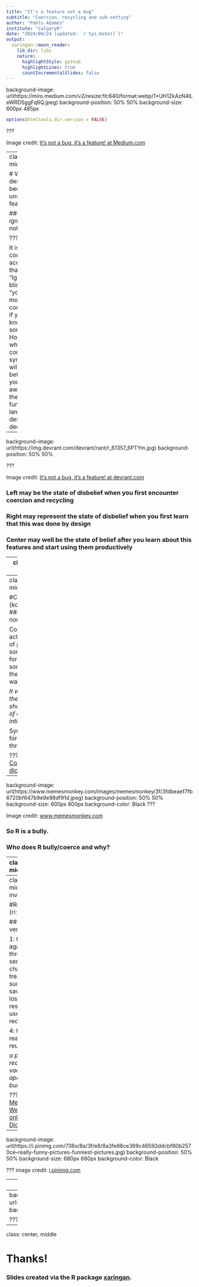 ```yaml
---
title: "It's a feature not a bug"
subtitle: "Coercion, recycling and sub-setting"
author: "Pablo Adames"
institute: "CalgaryR"
date: "2024/09/24 (updated: `r Sys.Date()`)"
output:
  xaringan::moon_reader:
    lib_dir: libs
    nature:
      highlightStyle: github
      highlightLines: true
      countIncrementalSlides: false
---
```

background-image: url(https://miro.medium.com/v2/resize:fit:640/format:webp/1*UH1ZkAzN4lLeWRDSggFq6Q.jpeg)
background-position: 50% 50%
background-size: 600px 485px

        
```r
options(htmltools.dir.version = FALSE)
```

???

Image credit: [It's not a bug, it's a feature! at Medium.com](https://medium.com/@T45Investments/its-not-a-bug-it-s-a-feature-ca8f65a063ee)

---
class: center, middle

# When "by design" becomes an unsuspecting feature

### Or when ignorance is not bliss

???
  
It is commonly accepted that "Ignorance is bliss" means "you will be more comfortable if you don't know something"
However, when it comes to R syntax you will be much better off if you are fully aware of these fundamental language design decisions.

---

background-image: url(https://img.devrant.com/devrant/rant/r_61357_6PTYm.jpg)
background-position: 50% 50%

    
???
  
Image credit: [It's not a bug, it's a feature! at devrant.com](https://devrant.com/rants/61357/it-s-not-a-bug-it-s-an-undocumented-feature)

### Left may be the state of disbelief when you first encounter coercion and recycling 
### Right may represent the state of disbelief when you first learn that this was done by design
### Center may well be the state of belief after you learn about this features and start using them productively

---
class: center, middle

# Creative [computer language] design needs to be communicated

???
  
### Communicated is an euphemism for the more proper "taught".
### The reason is because we are not born in communities where we learn to use computer languages since we are born like human languages  

---
class: left, middle, inverse

#Coercion (koʊɜːʳʃən )
###uncountable noun

Coercion is the act or process of persuading someone forcefully to do something that they do not want to do.

_It was vital that the elections should be free of coercion or intimidation._

Synonyms: force, pressure, threats, bullying

???
Source: [Collins online dictionary](https://www.collinsdictionary.com/dictionary/english/coercion)
---
background-image: url(https://www.memesmonkey.com/images/memesmonkey/3f/3fdbeaef7fb6720bf647b9e9e98df91d.jpeg)
background-position: 50% 50%
background-size: 600px 800px
background-color: Black
???

Image credit: [www.memesmonkey.com](https://www.memesmonkey.com/images/memesmonkey/3f/3fdbeaef7fb6720bf647b9e9e98df91d.jpeg)

### So R is a bully.

### Who does R bully/coerce and why?

---
class: left, middle
  
#Types in R

The fundamental values that R can represent and manipulate in the computer memory are:
  
```r
types <- data.frame(type=c("logical", "integer", "double", "character", "complex", "raw"),
                    examples=c("TRUE, T, FALSE, F", "2, 2L", "2.0, 43.9, 10", 
                               "'home', \"home2\", \"123\", \"$#.\"", 
                               "-1+i, 1i", "intToBits(2), charToRaw(\"A\")"))
DT::datatable(
  head(types), 
  fillContainer = FALSE, options = list(pageLength = 6)
)
```


  
---
class: left, middle, inverse

#Recycle (riːsaɪkəl)

###transitive verb

1: to pass again through a series of changes or treatments: such as
     to save from loss and restore to usefulness, reclaim

4: to make ready for reuse

  _a plan to recycle vacant apartment buildings_

???
Source: [Merriam Webster''s online Dictionary](https://www.merriam-webster.com/dictionary/recycle)
---
background-image: url(https://i.pinimg.com/736x/8a/3f/e8/8a3fe88ce369c46593ddcbf80b2570ce--really-funny-pictures-funniest-pictures.jpg)
background-position: 50% 50%
background-size: 680px 680px
background-color: Black 

???
image credit: [i.pinimg.com](https://i.pinimg.com/736x/8a/3f/e8/8a3fe88ce369c46593ddcbf80b2570ce--really-funny-pictures-funniest-pictures.jpg)

---
class: left, middle, inverse

#Subsetting

###noun

The production of a subset. 

#Subset

###noun

A set whose members are members of another set; a set contained within another set

???
Soure: [Wiktionary](https://www.wordnik.com/words/subset)

[From WordNet 3.0 Copyright 2006 by Princeton University. All rights reserved](https://www.wordnik.com/words/subset)
---
background-image: url(http://www.quickmeme.com/img/06/06d85daad5e49420eee5ccefd597782ca7ad37c03a306458f5ee865e6d22a5b6.jpg)
background-position: 50% 50%
background-size: contain 
background-color: LightGreen

???
Image credit: [http://www.quickmeme.com](http://www.quickmeme.com/img/06/06d85daad5e49420eee5ccefd597782ca7ad37c03a306458f5ee865e6d22a5b6.jpg)

---

class: center, middle

# Thanks!

### Slides created via the R package [**xaringan**](https://github.com/yihui/xaringan).

